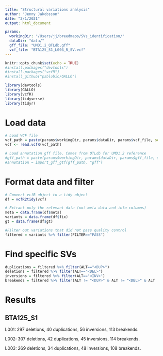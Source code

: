 ```yaml
---
title: "Structural variations analysis"
author: "Jenny Jakobsson"
date: "2/1/2021"
output: html_document

params: 
  workingDir: "/Users/jj/breedmaps/SVs_identification/"
  dataDir: "data/"
  gff_file: "UMD1.2_QTLdb.gff"
  vcf_file: "BTA125_S1_L003_R_SV.vcf"
---
```


```r
knitr::opts_chunk$set(echo = TRUE)
#install.packages("devtools")
#install.packages("vcfR")
#install_github("pablobio/GALLO")

library(devtools)
library(GALLO)
library(vcfR)
library(tidyverse)
library(tidyr)

```

# Load data

```r
# Load VCF file
vcf_path = paste(params$workingDir, params$dataDir, params$vcf_file, sep="")
vcf <- read.vcfR(vcf_path)

# Load annotation gff file. Comes from QTLdb for UMD1.2 reference
#gff_path = paste(params$workingDir, params$dataDir, params$gff_file, sep="")
#annotation = import_gff_gtf(gff_path, "gff")
```

# Format data and filter

```r
# Convert vcfR object to a tidy object
df = vcfR2tidy(vcf)

# Extract only the relevant data (not meta data and info columns)
meta = data.frame(df$meta)
variants = data.frame(df$fix)
gt = data.frame(df$gt)

#Filter out variations that did not pass quality control
filtered = variants %>% filter(FILTER=="PASS")

```

# Find specific SVs

```r
duplications = filtered %>% filter(ALT=="<DUP>")
deletions = filtered %>% filter(ALT=="<DEL>")
inversions = filtered %>% filter(ALT=="<INV>")
breakends = filtered %>% filter(ALT != "<DUP>" & ALT != "<DEL>" & ALT != "<INV>")

```

# Results
## BTA125_S1
L001: 297 deletions,
	40 duplications,
	56 inversions,
	113 breakends.

L002: 307 deletions, 
	42 duplications, 
	45 inversions, 
	114 breakends.

L003: 269 deletions, 
	34 duplications, 
	48 inversions, 
	108 breakends.




